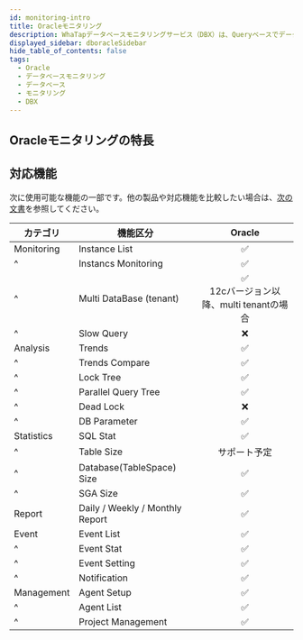 ```yaml
---
id: monitoring-intro
title: Oracleモニタリング
description: WhaTapデータベースモニタリングサービス（DBX）は、Queryベースでデータを収集し、性能モニタリングサービスを提供します。
displayed_sidebar: dboracleSidebar
hide_table_of_contents: false
tags:
  - Oracle
  - データベースモニタリング
  - データベース
  - モニタリング
  - DBX
---
```



<Dbintroductiondesc />

## Oracleモニタリングの特長

<CommonCont />


<Dbspecification />

## 対応機能

次に使用可能な機能の一部です。他の製品や対応機能を比較したい場合は、[次の文書](../support-env#compare-db)を参照してください。

| カテゴリ       | 機能区分                                         |                             Oracle                             |
| ---------- | -------------------------------------------- | :------------------------------------------------------------: |
| Monitoring | Instance List                                |                 <span class='emoji-ok'>✅</span>                |
| ^          | Instancs Monitoring                          |                 <span class='emoji-ok'>✅</span>                |
| ^          | Multi DataBase (tenant)   | <span class='emoji-ok'>✅</span><br/>12cバージョン以降、multi tenantの場合 |
| ^          | Slow Query                                   |                 <span class='emoji-no'>❌</span>                |
| Analysis   | Trends                                       |                 <span class='emoji-ok'>✅</span>                |
| ^          | Trends Compare                               |                 <span class='emoji-ok'>✅</span>                |
| ^          | Lock Tree                                    |                 <span class='emoji-ok'>✅</span>                |
| ^          | Parallel Query Tree                          |                 <span class='emoji-ok'>✅</span>                |
| ^          | Dead Lock                                    |                 <span class='emoji-no'>❌</span>                |
| ^          | DB Parameter                                 |                 <span class='emoji-ok'>✅</span>                |
| Statistics | SQL Stat                                     |                 <span class='emoji-ok'>✅</span>                |
| ^          | Table Size                                   |                             サポート予定                             |
| ^          | Database(TableSpace) Size |                 <span class='emoji-ok'>✅</span>                |
| ^          | SGA Size                                     |                 <span class='emoji-ok'>✅</span>                |
| Report     | Daily / Weekly / Monthly Report              |                 <span class='emoji-ok'>✅</span>                |
| Event      | Event List                                   |                 <span class='emoji-ok'>✅</span>                |
| ^          | Event Stat                                   |                 <span class='emoji-ok'>✅</span>                |
| ^          | Event Setting                                |                 <span class='emoji-ok'>✅</span>                |
| ^          | Notification                                 |                 <span class='emoji-ok'>✅</span>                |
| Management | Agent Setup                                  |                 <span class='emoji-ok'>✅</span>                |
| ^          | Agent List                                   |                 <span class='emoji-ok'>✅</span>                |
| ^          | Project Management                           |                 <span class='emoji-ok'>✅</span>                |
